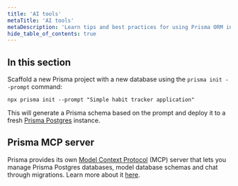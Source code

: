 ```yaml
---
title: 'AI tools'
metaTitle: 'AI tools'
metaDescription: 'Learn tips and best practices for using Prisma ORM in AI coding tools, like Cursor, Tabnine, Lovable, v0 and more.'
hide_table_of_contents: true
---
```


## In this section

Scaffold a new Prisma project with a new database using the `prisma init --prompt` command:

```terminal
npx prisma init --prompt "Simple habit tracker application"
```

This will generate a Prisma schema based on the prompt and deploy it to a fresh [Prisma Postgres](/postgres) instance.

<Subsections />

## Prisma MCP server

Prisma provides its own [Model Context Protocol](https://modelcontextprotocol.io/introduction) (MCP) server that lets you manage Prisma Postgres databases, model database schemas and chat through migrations. Learn more about it [here](/postgres/integrations/mcp-server).